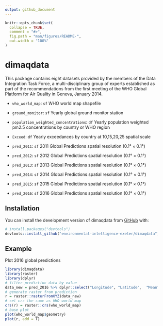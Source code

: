 ```yaml
---
output: github_document
---
```


<!-- README.md is generated from README.Rmd. Please edit that file -->

```r
knitr::opts_chunk$set(
  collapse = TRUE,
  comment = "#>",
  fig.path = "man/figures/README-",
  out.width = "100%"
)
```

# dimaqdata

<!-- badges: start -->
<!-- badges: end -->

This package contains eight datasets provided by the members of the Data Integration Task Force, a multi-disciplinary group of experts established as part of the recommendations from the first meeting of the WHO Global Platform for Air Quality in Geneva, January 2014.

- `who_world_map`: `sf` WHO world map shapefile

- `ground_monitor`: `sf` Yearly global ground monitor station

- `population_weighted_concentrations`: `df` Yearly population weighted pm2.5 concentrations by country or WHO region

- `Exceed`: `df` Yearly exceedances by country at 10,15,20,25 spatial scale

- `pred_2011`: `sf` 2011 Global Predictions spatial resolution (0.1° × 0.1°) 

- `pred_2012`: `sf` 2012 Global Predictions spatial resolution (0.1° × 0.1°)

- `pred_2013`: `sf` 2013 Global Predictions spatial resolution (0.1° × 0.1°) 

- `pred_2014`: `sf` 2014 Global Predictions spatial resolution (0.1° × 0.1°)

- `pred_2015`: `sf` 2015 Global Predictions spatial resolution (0.1° × 0.1°) 

- `pred_2016`: `sf` 2016 Global Predictions spatial resolution (0.1° × 0.1°)

## Installation
You can install the development version of dimaqdata from [GitHub](https://github.com/) with:

``` r
# install.packages("devtools")
devtools::install_github("environmental-intelligence-exeter/dimaqdata")
```

## Example

Plot 2016 global predictions


```r
library(dimaqdata)
library(raster)
library(dplyr)
# filter prediction data by value
data_new = pred_2016 %>% dplyr::select("Longitude", "Latitude",  "Mean")
# generate raster from prediction
r = raster::rasterFromXYZ(data_new)
# set crs the same as WHO world map
crs(r) = raster::crs(who_world_map)
# base plot
plot(who_world_map$geometry)
plot(r, add = T)
```

